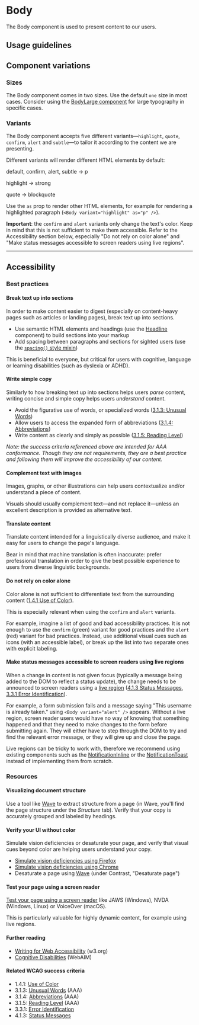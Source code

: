 
<Meta of={Stories} />

# Body

The Body component is used to present content to our users.

<Canvas withToolbar={true} of={Stories.Base} />
<Controls />

## Usage guidelines

## Component variations

### Sizes

The Body component comes in two sizes. Use the default `one` size in most cases. Consider using the [BodyLarge component](Typography/BodyLarge) for large typography in specific cases.

<Canvas of={Stories.Sizes} />

### Variants

The Body component accepts five different variants—`highlight`, `quote`, `confirm`, `alert` and `subtle`—to tailor it according to the content we are presenting.

Different variants will render different HTML elements by default:

default, confirm, alert, subtle -> p

highlight -> strong

quote -> blockquote

Use the `as` prop to render other HTML elements, for example for rendering a highlighted paragraph (`<Body variant="highlight" as="p" />`).

<Canvas of={Stories.Variants} />

**Important**: the `confirm` and `alert` variants only change the text's color. Keep in mind that this is not sufficient to make them accessible. Refer to the Accessibility section below, especially "Do not rely on color alone" and "Make status messages accessible to screen readers using live regions".

---

## Accessibility

### Best practices

#### Break text up into sections

In order to make content easier to digest (especially on content-heavy pages such as articles or landing pages), break text up into sections.

- Use semantic HTML elements and headings (use the [Headline](Typography/Headline) component) to build sections into your markup
- Add spacing between paragraphs and sections for sighted users (use the [`spacing()` style mixin](Features/Style-Mixins/Spacing))

This is beneficial to everyone, but critical for users with cognitive, language or learning disabilities (such as dyslexia or ADHD).

#### Write simple copy

Similarly to how breaking text up into sections helps users _parse_ content, writing concise and simple copy helps users _understand_ content.

- Avoid the figurative use of words, or specialized words ([3.1.3: Unusual Words](https://www.w3.org/WAI/WCAG21/Understanding/unusual-words))
- Allow users to access the expanded form of abbreviations ([3.1.4: Abbreviations](https://www.w3.org/WAI/WCAG21/Understanding/abbreviations))
- Write content as clearly and simply as possible ([3.1.5: Reading Level](https://www.w3.org/WAI/WCAG21/Understanding/reading-level))

_Note: the success criteria referenced above are intended for AAA conformance. Though they are not requirements, they are a best practice and following them will improve the accessibility of our content._

#### Complement text with images

Images, graphs, or other illustrations can help users contextualize and/or understand a piece of content.

Visuals should usually complement text—and not replace it—unless an excellent description is provided as alternative text.

#### Translate content

Translate content intended for a linguistically diverse audience, and make it easy for users to change the page's language.

Bear in mind that machine translation is often inaccurate: prefer professional translation in order to give the best possible experience to users from diverse linguistic backgrounds.

#### Do not rely on color alone

Color alone is not sufficient to differentiate text from the surrounding content ([1.4.1 Use of Color](https://www.w3.org/WAI/WCAG21/Understanding/use-of-color.html)).

This is especially relevant when using the `confirm` and `alert` variants.

For example, imagine a list of good and bad accessibility practices. It is not enough to use the `confirm` (green) variant for good practices and the `alert` (red) variant for bad practices. Instead, use additional visual cues such as icons (with an accessible label), or break up the list into two separate ones with explicit labeling.

#### Make status messages accessible to screen readers using live regions

When a change in content is not given focus (typically a message being added to the DOM to reflect a status update), the change needs to be announced to screen readers using a [live region](https://developer.mozilla.org/en-US/docs/Web/Accessibility/ARIA/ARIA_Live_Regions) ([4.1.3 Status Messages](https://www.w3.org/WAI/WCAG21/Understanding/status-messages.html), [3.3.1 Error Identification](https://www.w3.org/WAI/WCAG21/Understanding/error-identification)).

For example, a form submission fails and a message saying "This username is already taken." using `<Body variant="alert" />` appears. Without a live region, screen reader users would have no way of knowing that something happened and that they need to make changes to the form before submitting again. They will either have to step through the DOM to try and find the relevant error message, or they will give up and close the page.

Live regions can be tricky to work with, therefore we recommend using existing components such as the [NotificationInline](Notifications/NotificationInline) or the [NotificationToast](Notifications/NotificationToast) instead of implementing them from scratch.

### Resources

#### Visualizing document structure

Use a tool like [Wave](https://wave.webaim.org/) to extract structure from a page (in Wave, you'll find the page structure under the _Structure_ tab). Verify that your copy is accurately grouped and labeled by headings.

#### Verify your UI without color

Simulate vision deficiencies or desaturate your page, and verify that visual cues beyond color are helping users understand your copy.

- [Simulate vision deficiencies using Firefox](https://developer.mozilla.org/en-US/docs/Tools/Accessibility_inspector/Simulation)
- [Simulate vision deficiencies using Chrome](https://developer.chrome.com/blog/new-in-devtools-83/#vision-deficiencies)
- Desaturate a page using [Wave](https://wave.webaim.org/) (under Contrast, "Desaturate page")

#### Test your page using a screen reader

[Test your page using a screen reader](https://webaim.org/articles/screenreader_testing/) like JAWS (Windows), NVDA (Windows, Linux) or VoiceOver (macOS).

This is particularly valuable for highly dynamic content, for example using live regions.

#### Further reading

- [Writing for Web Accessibility](https://www.w3.org/WAI/tips/writing/) (w3.org)
- [Cognitive Disabilities](https://webaim.org/articles/cognitive/) (WebAIM)

#### Related WCAG success criteria

- 1.4.1: [Use of Color](https://www.w3.org/WAI/WCAG21/Understanding/use-of-color.html)
- 3.1.3: [Unusual Words](https://www.w3.org/WAI/WCAG21/Understanding/unusual-words) (AAA)
- 3.1.4: [Abbreviations](https://www.w3.org/WAI/WCAG21/Understanding/abbreviations) (AAA)
- 3.1.5: [Reading Level](https://www.w3.org/WAI/WCAG21/Understanding/reading-level) (AAA)
- 3.3.1: [Error Identification](https://www.w3.org/WAI/WCAG21/Understanding/error-identification)
- 4.1.3: [Status Messages](https://www.w3.org/WAI/WCAG21/Understanding/status-messages.html)
